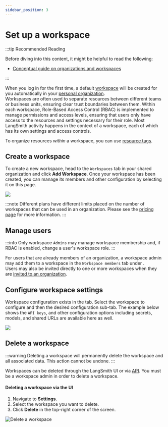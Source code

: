 ```yaml
---
sidebar_position: 3
---
```



# Set up a workspace

:::tip Recommended Reading

Before diving into this content, it might be helpful to read the following:

- [Conceptual guide on organizations and workspaces](../../concepts)

:::

When you log in for the first time, a default [workspace](../../concepts#workspaces) will be created for you automatically in your [personal organization](./set_up_organization#personal-vs-shared-organizations).  
Workspaces are often used to separate resources between different teams or business units, ensuring clear trust boundaries between them. Within each workspace, Role-Based Access Control (RBAC) is implemented to manage permissions and access levels, ensuring that users only have access to the resources and settings necessary for their role. Most LangSmith activity happens in the context of a workspace, each of which has its own settings and access controls.

To organize resources _within_ a workspace, you can use [resource tags](./set_up_resource_tags).

## Create a workspace

To create a new workspace, head to the <RegionalUrl text='Settings page' suffix='/settings'/> `Workspaces` tab in your shared organization and click **Add Workspace**.
Once your workspace has been created, you can manage its members and other configuration by selecting it on this page.

![](./static/create_workspace.png)

:::note
Different plans have different limits placed on the number of workspaces that can be used in an organization.
Please see the [pricing page](https://www.langchain.com/pricing-langsmith) for more information.
:::

## Manage users

:::info
Only workspace `Admins` may manage workspace membership and, if RBAC is enabled, change a user's workspace role.
:::

For users that are already members of an organization, a workspace admin may add them to a workspace in the `Workspace members` tab under <RegionalUrl text='workspace settings page' suffix='/settings/workspaces'/>.  
Users may also be invited directly to one or more workspaces when they are [invited to an organization](./set_up_organization.mdx#manage-users).

## Configure workspace settings

Workspace configuration exists in the <RegionalUrl text='workspace settings page' suffix='/settings/workspaces'/> tab. Select the workspace to configure and then the desired configuration sub-tab. The example below shows the `API keys`, and other configuration options including secrets, models, and shared URLs are available here as well.

![](./static/workspace_settings.png)

## Delete a workspace

:::warning
Deleting a workspace will permanently delete the workspace and all associated data. This action cannot be undone.
:::

Workspaces can be deleted through the LangSmith UI or via [API](https://api.smith.langchain.com/redoc?#tag/workspaces/operation/delete_workspace_api_v1_workspaces__workspace_id__delete). You must be a workspace admin in order to delete a workspace.

#### Deleting a workspace via the UI

1. Navigate to **Settings**.
2. Select the workspace you want to delete.
3. Click **Delete** in the top-right corner of the screen.

![Delete a workspace](./static/delete_workspace.png)

